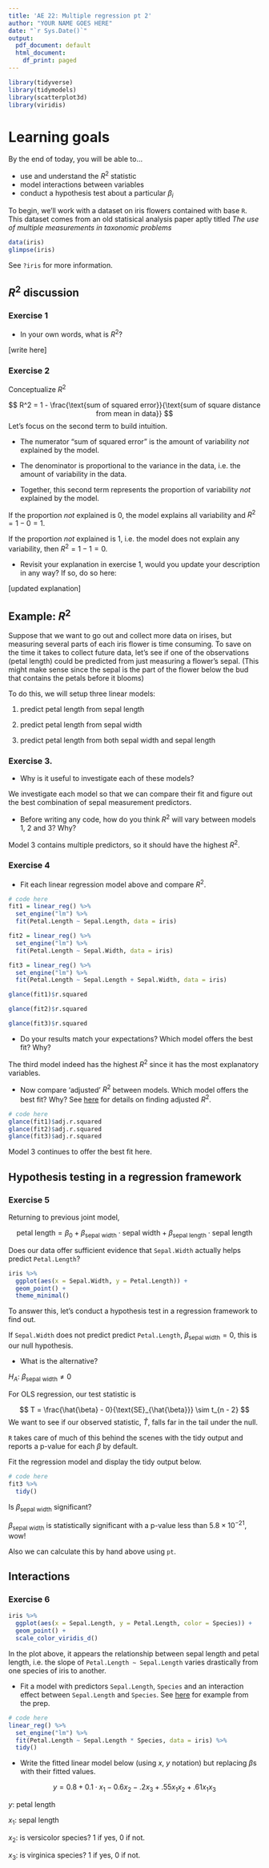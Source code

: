 ```yaml
---
title: 'AE 22: Multiple regression pt 2'
author: "YOUR NAME GOES HERE"
date: "`r Sys.Date()`"
output:
  pdf_document: default
  html_document:
    df_print: paged
---
```


```r
library(tidyverse)
library(tidymodels)
library(scatterplot3d)
library(viridis)
```


# Learning goals

By the end of today, you will be able to...

- use and understand the $R^2$ statistic
- model interactions between variables
- conduct a hypothesis test about a particular $\beta_i$

To begin, we'll work with a dataset on iris flowers contained with base `R`. This dataset comes from an old statisical analysis paper aptly titled *The use of multiple measurements in taxonomic problems*

```r
data(iris)
glimpse(iris)
```
See `?iris` for more information. 

## $R^2$ discussion

### Exercise 1

- In your own words, what is $R^2$?

[write here]


### Exercise 2

Conceptualize $R^2$

$$
R^2 = 1 - \frac{\text{sum of squared error}}{\text{sum of square distance from mean in data}}
$$
Let's focus on the second term to build intuition.

- The numerator "sum of squared error" is the amount of variability *not* explained by the model. 

- The denominator is proportional to the variance in the data, i.e. the amount of variability in the data.

- Together, this second term represents the proportion of variability *not* explained by the model.

If the proportion *not* explained is 0, the model explains all variability and $R^2 = 1 - 0 = 1$.

If the proportion *not* explained is $1$, i.e. the model does not explain any variability, then $R^2 = 1 - 1 = 0$.

- Revisit your explanation in exercise 1, would you update your description in any way? If so, do so here:

[updated explanation]

## Example: $R^2$

Suppose that we want to go out and collect more data on irises, but measuring several parts of each iris flower is time consuming. To save on the time it takes to collect future data, let's see if one of the observations (petal length) could be predicted from just measuring a flower's sepal. (This might make sense since the sepal is the part of the flower below the bud that contains the petals before it blooms)

To do this, we will setup three linear models:

1. predict petal length from sepal length

2. predict petal length from sepal width

3. predict petal length from both sepal width and sepal length

### Exercise 3.

- Why is it useful to investigate each of these models?

We investigate each model so that we can compare their fit and figure out the best combination of sepal measurement predictors.

- Before writing any code, how do you think $R^2$ will vary between models 1, 2 and 3? Why?

Model 3 contains multiple predictors, so it should have the highest $R^2$.

### Exercise 4

- Fit each linear regression model above and compare $R^2$.

```r
# code here
fit1 = linear_reg() %>%
  set_engine("lm") %>%
  fit(Petal.Length ~ Sepal.Length, data = iris)

fit2 = linear_reg() %>%
  set_engine("lm") %>%
  fit(Petal.Length ~ Sepal.Width, data = iris)

fit3 = linear_reg() %>%
  set_engine("lm") %>%
  fit(Petal.Length ~ Sepal.Length + Sepal.Width, data = iris)

glance(fit1)$r.squared

glance(fit2)$r.squared

glance(fit3)$r.squared

```

- Do your results match your expectations? Which model offers the best fit? Why?

The third model indeed has the highest $R^2$ since it has the most explanatory variables.

- Now compare 'adjusted' $R^2$ between models. Which model offers the best fit? Why? See [here](https://rstudio-education.github.io/datascience-box/course-materials/slides/u4-d04-model-multiple-predictors/u4-d04-model-multiple-predictors.html#21) for details on finding adjusted $R^2$.

```r
# code here 
glance(fit1)$adj.r.squared
glance(fit2)$adj.r.squared
glance(fit3)$adj.r.squared
```

Model 3 continues to offer the best fit here.

## Hypothesis testing in a regression framework

### Exercise 5

Returning to previous joint model,

$$
\text{petal length} = \beta_0 + \beta_{\text{sepal width}} \cdot \text{sepal width} + \beta_{\text{sepal length}} \cdot \text{sepal length}
$$

Does our data offer sufficient evidence that `Sepal.Width` actually helps predict `Petal.Length`?

```r
iris %>%
  ggplot(aes(x = Sepal.Width, y = Petal.Length)) + 
  geom_point() +
  theme_minimal()
```

To answer this, let's conduct a hypothesis test in a regression framework to find out.

If `Sepal.Width` does not predict predict `Petal.Length`, $\beta_{\text{sepal width}} = 0$, this is our null hypothesis.

- What is the alternative?

$H_A$: $\beta_{\text{sepal width}} \neq 0$

For OLS regression, our test statistic is 

$$
T = \frac{\hat{\beta} - 0}{\text{SE}_{\hat{\beta}}} \sim t_{n - 2}
$$
We want to see if our observed statistic, $\hat{T}$, falls far in the tail under the null.

`R` takes care of much of this behind the scenes with the tidy output and reports a p-value for each $\beta$ by default.

Fit the regression model and display the tidy output below.

```r
# code here
fit3 %>%
  tidy()
```

Is $\beta_{\text{sepal width}}$ significant?

$\beta_{\text{sepal width}}$ is statistically significant with a p-value less than $5.8 \times 10^{-21}$, wow!

Also we can calculate this by hand above using `pt`.


## Interactions

### Exercise 6

```r
iris %>%
  ggplot(aes(x = Sepal.Length, y = Petal.Length, color = Species)) + 
  geom_point() +
  scale_color_viridis_d()
```

In the plot above, it appears the relationship between sepal length and petal length, i.e. the slope of `Petal.Length ~ Sepal.Length` varies drastically from one species of iris to another.

- Fit a model with predictors `Sepal.Length`, `Species` and an interaction effect between `Sepal.Length` and `Species`. See [here](https://rstudio-education.github.io/datascience-box/course-materials/slides/u4-d05-more-model-multiple-predictors/u4-d05-more-model-multiple-predictors.html#23) for example from the prep.

```r
# code here
linear_reg() %>%
  set_engine("lm") %>%
  fit(Petal.Length ~ Sepal.Length * Species, data = iris) %>%
  tidy()
```

- Write the fitted linear model below (using $x$, $y$ notation) but replacing $\beta$s with their fitted values.

$$
y = 0.8 + 0.1 \cdot x_1 - 0.6 x_2 - .2 x_3 +.55 x_1 x_2  + .61 x_1 x_3
$$

$y$: petal length

$x_1$: sepal length

$x_2$: is versicolor species? 1 if yes,  0 if not.

$x_3$: is virginica species? 1 if yes,  0 if not.



